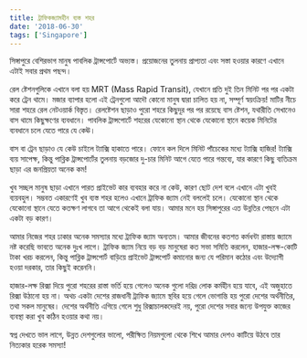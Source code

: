 ```yaml
---
title: ট্রাফিকজ্যামহীন ব্যস্ত শহর
date: '2018-06-30'
tags: ['Singapore']
---
```


সিঙ্গাপুরে বেশিরভাগ মানুষ পাবলিক ট্রান্সপোর্টে অভ্যস্ত। প্রয়োজনের তুলনায় প্রাপ্যতা এবং সস্তা হওয়ার কারণে এখানে এটাই সবার প্রথম পছন্দ।

 

রেল ষ্টেশনগুলিকে এখানে বলা হয় MRT (Mass Rapid Transit), যেখানে প্রতি দুই তিন মিনিট পর পর একটা করে ট্রেন থামে। মজার ব্যাপার হলো এই ট্রেনগুলো আদৌ কোনো মানুষ দ্বারা চালিত হয় না, সম্পূর্ণ স্বয়ংক্রিয়! মাটির নীচে সারা শহরে রেল নেটওয়ার্ক বিস্তৃত। রেলষ্টেশন ছাড়াও পুরো শহরে কিছুদূর পর পর রয়েছে বাস ষ্টেশন, যথারীতি সেখানেও বাস থামে কিছুক্ষণের ব্যবধানে। পাবলিক ট্রান্সপোর্টে শহরের যেকোনো স্থান থেকে যেকোনো স্থানে কয়েক মিনিটের ব্যবধানে চলে যেতে পারে যে কেঊ।

 

বাস বা ট্রেন ছাড়াও যে কেউ চাইলে ট্যাক্সি হাকাতে পারে।  ফোনে কল দিলে মিনিট পাঁচেকের মধ্যে ট্যাক্সি হাজির! ট্যাক্সি ব্যয় সাপেক্ষ, কিন্তু পাব্লিক ট্রান্সপোর্টের তুলনায় বড়জোর দু-চার মিনিট আগে যেতে পারে গন্তব্যে, যার কারণে কিছু ব্যতিক্রম ছাড়া এর জনপ্রিয়তা অনেক কম!

 

খুব সচ্ছল মানুষ ছাড়া এখানে পারত প্রাইভেট কার ব্যবহার করে না কেউ, কারণ ছোট দেশ বলে এখানে এটা খুবই ব্যয়বহুল। সম্ভবত একারণেই খুব ব্যস্ত শহর হলেও এখানে ট্রাফিক জ্যাম নেই বললেই চলে। যেকোনো স্থান থেকে যেকোনো স্থানে যেতে কতক্ষণ লাগবে  তা আগে থেকেই বলা যায়। আমার মনে হয় সিঙ্গাপুরের এত উন্নতির পেছনে এটা একটা বড় কারণ।

 

আমার নিজের শহর ঢাকার অনেক সমস্যার মধ্যে ট্রাফিক জ্যাম অন্যতম। আমার জীবনের কতশত কর্মধন্টা রাস্তায় জ্যামে নষ্ট করেছি ভাবতে অনেক দুঃখ লাগে। ট্রাফিক জ্যাম নিয়ে বড় বড় মানুষেরা কত সভা সমিতি করলেন, হাজার-লক্ষ-কোটি টাকা খরচ করলেন, কিন্তু পাব্লিক ট্রান্সপোর্ট বাড়িয়ে প্রাইভেট ট্রান্সপোর্ট কমানোর জন্য যে পরিমান কঠোর এবং উদ্যোগী হওয়া দরকার, তার কিছুই করেননি।

 

হাজার-লক্ষ রিক্সা দিয়ে পুরো শহরের রাস্তা ভর্তি হয়ে গেলেও অনেক গুলো দরিদ্র লোক কর্মহীন হয়ে যাবে, এই অজুহাতে রিক্সা উঠানো হয় না। অথচ একটা দেশের রাজধানী ট্রাফিক জ্যামে স্থবির হয়ে গেলে ভোগান্তি হয় পুরো দেশের অর্থনীতির, তথা সকল মানুষের। দেশের অর্থনীতি এগিয়ে গেলে শুধু রিক্সাচালকদেরই নয়, পুরো দেশের সবার জন্যে উপযুক্ত কাজের ব্যবস্থা করা খুব কঠিন হওয়ার কথা নয়।

 

স্বপ্ন দেখতে ভাল লাগে, উন্নত দেশগুলোর ভালো, পরীক্ষিত নিয়মগুলো থেকে শিখে আমার দেশও কাটিয়ে উঠবে তার নিত্যকার হরেক সমস্যা!